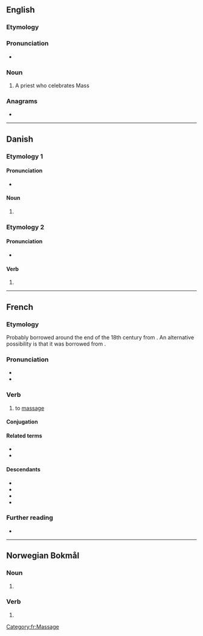 {{also|Masser}}
==English==

===Etymology===
{{suffix|en|mass|er}}

===Pronunciation===
* {{rhymes|en|æsə(ɹ)|s=2}}

===Noun===
{{en-noun}}

# {{lb|en|obsolete}} A priest who celebrates Mass

===Anagrams===
* {{anagrams|en|a=aemrss|MASERs|Ramses|marses|masers|smears}}

----

==Danish==

===Etymology 1===
{{nonlemma}}

====Pronunciation====
* {{IPA|da|/masər/|[ˈmasɐ]}}

====Noun====
{{head|da|noun form|g=c}}

# {{inflection of|da|masse||indef|p|nocat=1}}

===Etymology 2===
{{nonlemma}}

====Pronunciation====
* {{IPA|da|/maseːˀr/|[maˈseɐ̯ˀ]}}

====Verb====
{{head|da|verb form|head=masser (massér)}}

# {{inflection of|da|massere||imp|nocat=1}}

----

==French==

===Etymology===
Probably borrowed around the end of the 18th century from {{bor|fr|ar|مَسَّ||feel, touch}}. An alternative possibility is that it was borrowed from {{bor|fr|pt|amassar}}.

===Pronunciation===
* {{fr-IPA}}
* {{audio|fr|Fr-masser.ogg|audio}}

===Verb===
{{fr-verb}}

# to [[massage]]

====Conjugation====
{{fr-conj-auto}}

====Related terms====
* {{l|fr|masseur}}
* {{l|fr|masseuse}}

====Descendants====
* {{desc|bor=1|en|massage#Verb}}
* {{desc|bor=1|de|massieren}}
* {{desc|bor=1|nb|massere}}
* {{desc|bor=1|nl|masseren}}

===Further reading===
* {{R:TLFi}}

[[Category:fr:Massage]]
----

==Norwegian Bokmål==

===Noun===
{{head|nb|noun form|g=m}}

# {{inflection of|nb|masse||indefinite|p}}

===Verb===
{{head|nb|verb form}}

# {{imperative of|nb|massere}}